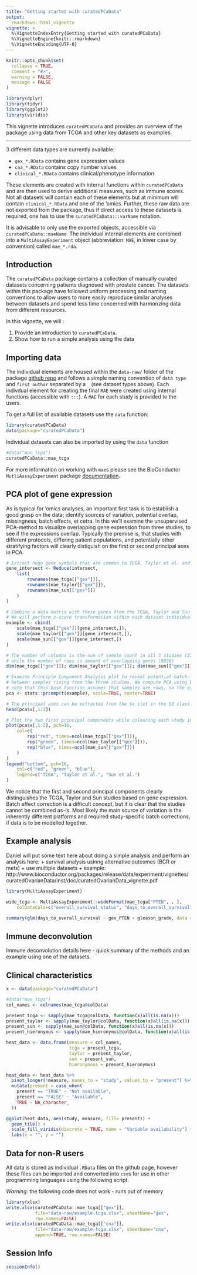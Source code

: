 ```yaml
---
title: "Getting started with curatedPCaData"
output: 
  rmarkdown::html_vignette
vignette: >
  %\VignetteIndexEntry{Getting started with curatedPCaData}
  %\VignetteEngine{knitr::rmarkdown}
  %\VignetteEncoding{UTF-8}
---
```


```r

knitr::opts_chunk$set(
  collapse = TRUE,
  comment = "#>",
  warning = FALSE,
  message = FALSE
)

library(dplyr)
library(tidyr)
library(ggplot2)
library(viridis)

```

This vignette introduces `curatedPCaData` and provides an overview of the package using data from TCGA and other key datasets as examples. 

***

3 different data types are currently available: 

  + `gex_*.RData` contains gene expression values
  + `cna_*.RData` contains copy number values
  + `clinical_*.RData` contains clinical/phenotype information
    
These elements are created with internal functions within `curatedPCaData` and are then used to derive additional measures, such as immune scores. 
Not all datasets will contain each of these elements but at minimum will contain `clinical_*.RData` and one of the 'omics. Further, these raw data 
are not exported from the package, thus if direct access to these datasets is required, one has to use the `curatedPCaData:::varName` notation. 

It is advisable to only use the exported objects, accessible via `curatedPCaData::maeName`. The individual internal elements are combined into a 
`MultiAssayExperiment` object (abbreviation: `MAE`, in lower case by convention) called `mae_*.rda`. 


## Introduction 

The `curatedPCaData` package contains a collection of manually curated datasets concerning patients diagnosed with prostate cancer. The datasets within this package have followed uniform processing and naming conventions to allow users to more easily reproduce similar analyses between datasets and spend less time concerned with harmonzing data from different resources. 

In this vignette, we will : 

1. Provide an introduction to `curatedPCaData`. 
2. Show how to run a simple analysis using the data  

## Importing data

The individual elements are housed within the `data-raw/` folder of the package [github repo](https://github.com/Syksy/curatedPCaData) and follows a simple naming convention of `data type` and `first author` separated by a `_` (see dataset types above). 
Each indivdual element for creating the final `MAE` were created using internal functions (accessible with `:::`).
A `MAE` for each study is provided to the users. 

To get a full list of available datasets use the `data` function:
```r
library(curatedPCaData)
data(package="curatedPCaData")
```

Individual datasets can also be imported by using the `data` function

```r
#data("mae_tcga")
curatedPCaData::mae_tcga
```

For more information on working with `mae`s please see the BioConductor `MutliAssayExperiment` package [documentation](https://bioconductor.org/packages/devel/bioc/vignettes/MultiAssayExperiment/inst/doc/QuickStartMultiAssay.html). 

## PCA plot of gene expression

As is typical for 'omics analyses, an important first task is to establish a good grasp on the data; identify sources of variation, potential overlap, missingness, batch effects, et cetra.
In this we'll examine the unsupervised PCA-method to visualize overlapping gene expression from three studies, to see if the expressions overlap.
Typically the premise is, that studies with different protocols, differing patient populations, and potentially other stratifying factors will clearly distiguish on the first or second principal axes in PCA.

```r

# Extract hugo gene symbols that are common to TCGA, Taylor et al. and Sun et al. and intersect
gene_intersect <- Reduce(intersect, 
	list(
		rownames(mae_tcga[["gex"]]), 
		rownames(mae_taylor[["gex"]]), 
		rownames(mae_sun[["gex"]])
	)
)

# Combine a data matrix with these genes from the TCGA, Taylor and Sun studies via column binding
# We will perform z-score transformation within each dataset individually to try alleviate batch effects
example <- cbind(
	scale(mae_tcga[["gex"]][gene_intersect,]), 
	scale(mae_taylor[["gex"]][gene_intersect,]), 
	scale(mae_sun[["gex"]][gene_intersect,])
)

# The number of columns is the sum of sample count in all 3 studies (333 + 300 + 79 = 712), 
# while the number of rows is amount of overlapping genes (9930)
dim(mae_tcga[["gex"]]); dim(mae_taylor[["gex"]]); dim(mae_sun[["gex"]]); dim(example)

# Examine Principle Component Analysis plot to reveal potential batch-like effects 
# between samples rising from the three studies. We compute PCA using base R prcomp; 
# note that this base function assumes that samples are rows, so the example data is first transposed.
pca <- stats::prcomp(t(example), scale=TRUE, center=TRUE)

# The principal axes can be extracted from the $x slot in the S3 class object
head(pca$x[,1:2])

# Plot the two first principal components while colouring each study individually
plot(pca$x[,1:2], pch=16, 
	col=c(
		rep("red", times=ncol(mae_tcga[["gex"]])), 
		rep("green", times=ncol(mae_taylor[["gex"]])), 
		rep("blue", times=ncol(mae_sun[["gex"]]))
	)
)
legend("bottom", pch=16, 
	col=c("red", "green", "blue"), 
	legend=c("TCGA", "Taylor et al.", "Sun et al.")
)

```

We notice that the first and second principal components clearly distinguishes the TCGA, Taylor and Sun studies based on gene expression.
Batch effect correction is a difficult concept, but it is clear that the studies cannot be combined as-is. 
Most likely the main source of variation is the inherently different platforms and required study-specific batch corrections, if data is to be modelled together.



## Example analysis

Daniel will put some text here about doing a simple analysis and perform an analysis here: 
  + survival analysis usinng alternative outcomes (BCR or mets)
  + use multiple datasets
  + example: http://www.bioconductor.org/packages/release/data/experiment/vignettes/curatedOvarianData/inst/doc/curatedOvarianData_vignette.pdf

```r

library(MultiAssayExperiment)

wide_tcga <- MultiAssayExperiment::wideFormat(mae_tcga["PTEN", , ],
    colDataCols=c("overall_survival_status", "days_to_overall_survival", "gleason_grade"))

summary(glm(days_to_overall_survival ~ gex_PTEN + gleason_grade, data = wide_tcga))


```

## Immune deconvolution

Immune deconvolution details here - quick summary of the methods and an example using one of the datasets. 

## Clinical characteristics 

```r

x <- data(package="curatedPCaData")

#data("mae_tcga")
col_names <- colnames(mae_tcga@colData)

present_tcga <- sapply(mae_tcga@colData, function(x)all(is.na(x)))
present_taylor <- sapply(mae_taylor@colData, function(x)all(is.na(x)))
present_sun <- sapply(mae_sun@colData, function(x)all(is.na(x)))
present_hieronymus <- sapply(mae_hieronymus@colData, function(x)all(is.na(x)))

heat_data <- data.frame(measure = col_names,
                        tcga = present_tcga,
                        taylor = present_taylor,
                        sun = present_sun,
                        hieronymous = present_hieronymus)

heat_data <- heat_data %>% 
  pivot_longer(!measure, names_to = "study", values_to = "present") %>% 
  mutate(present = case_when(
    present == "TRUE" ~ "Not available",
    present == "FALSE" ~ "Available",
    TRUE ~ NA_character_
  ))

ggplot(heat_data, aes(study, measure, fill= present)) + 
  geom_tile() + 
  scale_fill_viridis(discrete = TRUE, name = "Variable availability") + 
  labs(x = "", y = "")

```

## Data for non-R users

All data is stored as individual `.RData` files on the github page, however these files can be imported and converted into `csv`s for use in other programming languages using the following script. 

*Warning:* the following code does not work - runs out of memory

```r

library(xlsx)
write.xlsx(curatedPCaData::mae_tcga[["gex"]],
           file="data-raw/example-tcga.xlsx", sheetName="gex",
           row.names=FALSE)
write.xlsx(curatedPCaData::mae_tcga[["cna"]],
           file="data-raw/example-tcga.xlsx", sheetName="cna",
           append=TRUE, row.names=FALSE)

```

## Session Info

```r

sessionInfo()

```
